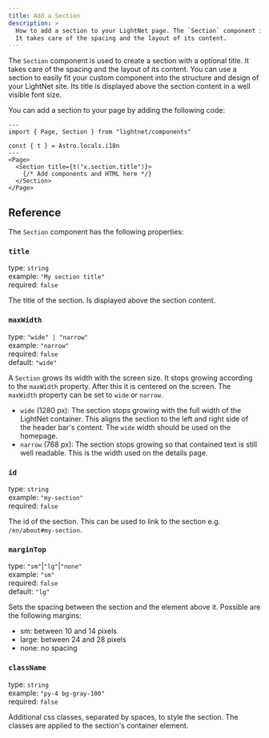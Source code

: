 ```yaml
---
title: Add a Section
description: >
  How to add a section to your LightNet page. The `Section` component is used to create a section with a optional title.
  It takes care of the spacing and the layout of its content.
---
```


The `Section` component is used to create a section with a optional title. It takes care of the spacing
and the layout of its content. You can use a section to easily fit your custom component into the 
structure and design of your LightNet site. Its title is displayed above the section content in a well visible
font size.

You can add a section to your page by adding the following code:

```astro
---
import { Page, Section } from "lightnet/components"

const { t } = Astro.locals.i18n
---
<Page>
  <Section title={t("x.section.title")}>
    {/* Add components and HTML here */}
  </Section>
</Page>
```

## Reference

The `Section` component has the following properties:

### `title`

type: `string` \
example: `"My section title"` \
required: `false`

The title of the section. Is displayed above the section content.

### `maxWidth`

type: `"wide" | "narrow"` \
example: `"narrow"` \
required: `false` \
default: `"wide"`

A `Section` grows its width with the screen size. It stops growing according to the `maxWidth` property.
After this it is centered on the screen. The `maxWidth` property can be set to `wide` or `narrow`.

- `wide` (1280 px): The section stops growing with the full width of the LightNet container. This aligns
  the section to the left and right side of the header bar's content. The `wide` width should be used on the homepage.
- `narrow` (768 px): The section stops growing so that contained text is still well readable. This is the width used on the
  details page.

### `id`

type: `string` \
example: `"my-section"` \
required: `false`

The id of the section. This can be used to link to the section e.g. `/en/about#my-section`.

### `marginTop`

type: `"sm"`|`"lg"`|`"none"`\
example: `"sm"`\
required: `false`\
default: `"lg"`

Sets the spacing between the section and the element above it. Possible are the following margins:
- sm: between 10 and 14 pixels
- large: between 24 and 28 pixels
- none: no spacing

### `className`

type: `string` \
example: `"py-4 bg-gray-100"` \
required: `false`

Additional css classes, separated by spaces, to style the section. The classes are applied to the section's container element.